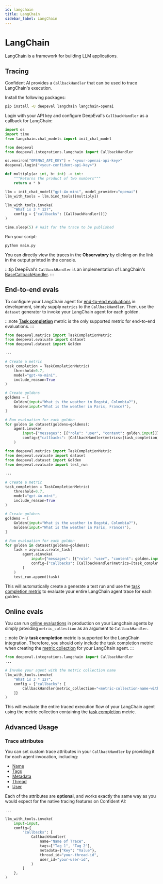 ```yaml
---
id: langchain
title: LangChain
sidebar_label: LangChain
---
```



# LangChain

[LangChain](https://www.langchain.com/) is a framework for building LLM applications.

## Tracing

Confident AI provides a `CallbackHandler` that can be used to trace LangChain's execution.

Install the following packages:

```bash
pip install -U deepeval langchain langchain-openai
```

Login with your API key and configure DeepEval's `CallbackHandler` as a callback for LangChain:

```python filename="main.py" showLineNumbers {9, 20}
import os
import time
from langchain.chat_models import init_chat_model

from deepeval
from deepeval.integrations.langchain import CallbackHandler

os.environ["OPENAI_API_KEY"] = "<your-openai-api-key>"
deepeval.login("<your-confident-api-key>")

def multiply(a: int, b: int) -> int:
    """Returns the product of two numbers"""
    return a * b

llm = init_chat_model("gpt-4o-mini", model_provider="openai")
llm_with_tools = llm.bind_tools([multiply])

llm_with_tools.invoke(
    "What is 3 * 12?", 
    config = {"callbacks": [CallbackHandler()]}
)

time.sleep(5) # Wait for the trace to be published
```

Run your script:

```bash
python main.py
```

You can directly view the traces in the **Observatory** by clicking on the link in the output printed in the console.

:::tip
DeepEval's `CallbackHandler` is an implementation of LangChain's [BaseCallbackHandler](https://python.langchain.com/api_reference/core/callbacks/langchain_core.callbacks.base.BaseCallbackHandler.html).
:::

## End-to-end evals

To configure your LangChain agent for [end-to-end evaluations](/docs/llm-evaluation/end-to-end-evals) in development, simply supply `metrics` to the `CallbackHandler`. Then, use the `dataset` generator to invoke your LangChain agent for each golden. 

:::note
**[Task completion](https://deepeval.com/docs/metrics-task-completion)** metric is the only supported metric for end-to-end evaluations.
:::


<Tabs groupId="langgraph">
<TabItem value="synchronous" label="Synchronous">

```python filename="main.py" showLineNumbers {2, 21}
from deepeval.metrics import TaskCompletionMetric
from deepeval.evaluate import dataset
from deepeval.dataset import Golden

...

# Create a metric
task_completion = TaskCompletionMetric(
    threshold=0.7,
    model="gpt-4o-mini",
    include_reason=True
)

# Create goldens
goldens = [
    Golden(input="What is the weather in Bogotá, Colombia?"),
    Golden(input="What is the weather in Paris, France?"),
]

# Run evaluation for each golden
for golden in dataset(goldens=goldens):
    agent.invoke(
        input={"messages": [{"role": "user", "content": golden.input}]},
        config={"callbacks": [CallbackHandler(metrics=[task_completion])]}
    )
```

</TabItem>
  <TabItem value="asynchronous" label="Asynchronous">

```python filename="main.py" showLineNumbers {4, 23, 29}
from deepeval.metrics import TaskCompletionMetric
from deepeval.evaluate import dataset
from deepeval.dataset import Golden
from deepeval.evaluate import test_run

...
 
# Create a metric
task_completion = TaskCompletionMetric(
    threshold=0.7,
    model="gpt-4o-mini",
    include_reason=True
)
 
# Create goldens
goldens = [
    Golden(input="What is the weather in Bogotá, Colombia?"),
    Golden(input="What is the weather in Paris, France?"),
]

# Run evaluation for each golden
for golden in dataset(goldens=goldens):
    task = asyncio.create_task(
        agent.ainvoke(
            input={"messages": [{"role": "user", "content": golden.input}]},
            config={"callbacks": [CallbackHandler(metrics=[task_completion])]}
        )
    )
    test_run.append(task)

```

</TabItem>
</Tabs>

This will automatically create a generate a test run and use the [task completion metric](https://deepeval.com/docs/metrics-task-completion) to evaluate your entire LangChain agent trace for each golden.

## Online evals

You can run [online evaluations](https://documentation.confident-ai.com/docs/llm-tracing/evaluations) in production on your Langchain agents by simply providing `metric_collection` as an argument to `CallbackHandler`.

:::note
Only **task completion** metric is supported for the LangChain integration. Therefore, you should only include the task completion metric when creating the [metric collection](https://documentation.confident-ai.com/docs/llm-evaluation/metrics/create-on-the-cloud) for your LangChain agent.
:::

```python filename="main.py" showLineNumbers {8}
from deepeval.integrations.langchain import CallbackHandler
...

# Invoke your agent with the metric collection name
llm_with_tools.invoke(
    "What is 3 * 12?", 
    config = {"callbacks": [
        CallbackHandler(metric_collection="<metric-collection-name-with-task-completion>")
    ]}
)
```

This will evaluate the entire traced execution flow of your LangChain agent using the metric collection containing the [task completion](https://deepeval.com/docs/metrics-task-completion) metric.

## Advanced Usage

### Trace attributes

You can set custom trace attributes in your `CallbackHandler` by providing it for each agent invocation, including:

- [Name](/docs/llm-tracing/tracing-features/name)
- [Tags](/docs/llm-tracing/tracing-features/tags)
- [Metadata](/docs/llm-tracing/tracing-features/metadata)
- [Thread](/docs/llm-tracing/tracing-features/threads)
- [User](/docs/llm-tracing/tracing-features/users)

Each of the attributes are **optional**, and works exactly the same way as you would expect for the native tracing features on Confident AI:

```python filename="main.py" showLineNumbers
...

llm_with_tools.invoke(
    input=input,
    config={
        "callbacks": [
            CallbackHandler(
                name="Name of Trace",
                tags=["Tag 1", "Tag 2"],
                metadata={"Key": "Value"},
                thread_id="your-thread-id",
                user_id="your-user-id",
            )
        ]
    },
)
```